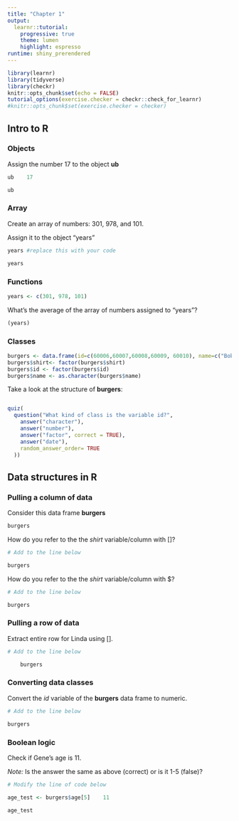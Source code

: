```yaml
---
title: "Chapter 1"
output:
  learnr::tutorial:
    progressive: true
    theme: lumen
    highlight: espresso
runtime: shiny_prerendered
---
```


```r
library(learnr)
library(tidyverse)
library(checkr)
knitr::opts_chunk$set(echo = FALSE)
tutorial_options(exercise.checker = checkr::check_for_learnr)
#knitr::opts_chunk$set(exercise.checker = checker)
```


## Intro to R

### Objects

Assign the number 17 to the object **ub**

```r
ub    17

ub
```


### Array

Create an array of numbers: 301, 978, and 101.

Assign it to the object "years"

```r
years #replace this with your code

years
```

### Functions

```r
years <- c(301, 978, 101)
```

What's the average of the array of numbers assigned to "years"?

```r
(years)
```

### Classes

```r
burgers <- data.frame(id=c(60006,60007,60008,60009, 60010), name=c("Bob", "Linda", "Louise", "Tina", "Gene"), age=c(45, 44, 12, 13, 11), shirt=c("White", "Red", "Pink", "Blue", "Yellow"))
burgers$shirt<- factor(burgers$shirt)
burgers$id <- factor(burgers$id)
burgers$name <- as.character(burgers$name)
```

Take a look at the structure of **burgers**:

```r

```


```r
quiz(
  question("What kind of class is the variable id?",
    answer("character"),
    answer("number"),
    answer("factor", correct = TRUE),
    answer("date"),
    random_answer_order= TRUE
  ))
```

## Data structures in R


### Pulling a column of data

Consider this data frame **burgers**

```r
burgers
```


How do you refer to the the *shirt* variable/column with []?

```r
# Add to the line below

burgers
```

How do you refer to the the *shirt* variable/column with $?

```r
# Add to the line below

burgers
```

### Pulling a row of data

Extract entire row for Linda using [].

```r
# Add to the line below

    burgers
```

### Converting data classes

Convert the *id* variable of the **burgers** data frame to numeric.

```r
# Add to the line below

burgers
```

### Boolean logic

Check if Gene's age is 11.

*Note:* Is the answer the same as above (correct) or is it 1-5 (false)? 

```r
# Modify the line of code below

age_test <- burgers$age[5]    11

age_test
```


